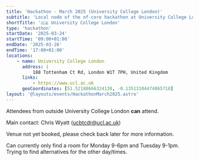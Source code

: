 ```yaml
---
title: 'Hackathon - March 2025 (University College London)'
subtitle: 'Local node of the nf-core hackathon at University College London, UK'
shortTitle: '🇬🇧 University College London'
type: 'hackathon'
startDate: '2025-03-24'
startTime: '09:00+01:00'
endDate: '2025-03-26'
endTime: '17:00+01:00'
locations:
    - name: University College London
      address: |
          188 Tottenham Ct Rd, London W1T 7PH, United Kingdom
      links:
          - https://www.ucl.ac.uk
      geoCoordinates: [51.52188666324138, -0.13513104474065718]
layout: '@layouts/events/HackathonMarch2025.astro'
---
```


Attendees from outside University College London **can** attend.

Main contact: Chris Wyatt ([ucbtcdr@ucl.ac.uk](mailto:ucbtcdr@ucl.ac.uk))

Venue not yet booked, please check back later for more information.

Can currently only find a room for Monday 9-6pm and Tuesday 9-1pm.
Trying to find alternatives for the other day/times.
